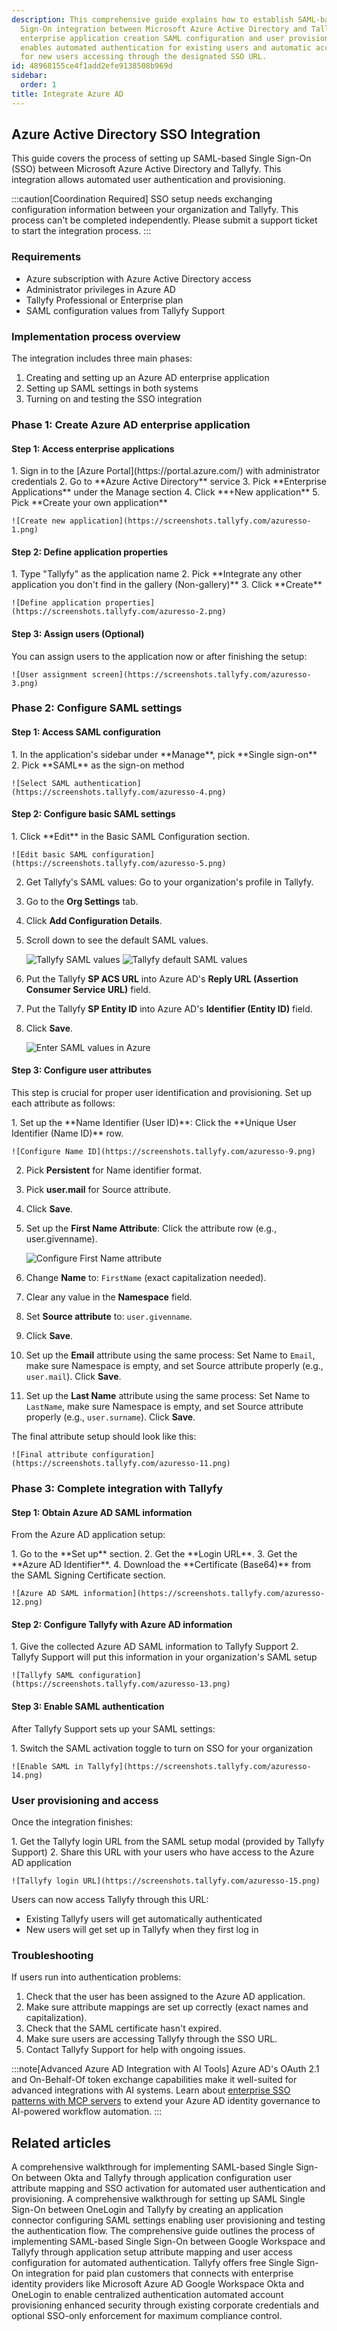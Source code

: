```yaml
---
description: This comprehensive guide explains how to establish SAML-based Single
  Sign-On integration between Microsoft Azure Active Directory and Tallyfy through
  enterprise application creation SAML configuration and user provisioning setup that
  enables automated authentication for existing users and automatic account creation
  for new users accessing through the designated SSO URL.
id: 48968155ce4f1add2efe9138508b969d
sidebar:
  order: 1
title: Integrate Azure AD
---
```



## Azure Active Directory SSO Integration

This guide covers the process of setting up SAML-based Single Sign-On (SSO) between Microsoft Azure Active Directory and Tallyfy. This integration allows automated user authentication and provisioning.

:::caution[Coordination Required]
SSO setup needs exchanging configuration information between your organization and Tallyfy. This process can't be completed independently. Please submit a support ticket to start the integration process.
:::

### Requirements

- Azure subscription with Azure Active Directory access
- Administrator privileges in Azure AD
- Tallyfy Professional or Enterprise plan
- SAML configuration values from Tallyfy Support

### Implementation process overview

The integration includes three main phases:
1. Creating and setting up an Azure AD enterprise application
2. Setting up SAML settings in both systems
3. Turning on and testing the SSO integration

### Phase 1: Create Azure AD enterprise application

#### Step 1: Access enterprise applications

<Steps>
1. Sign in to the [Azure Portal](https://portal.azure.com/) with administrator credentials
2. Go to **Azure Active Directory** service
3. Pick **Enterprise Applications** under the Manage section
4. Click **+New application**
5. Pick **Create your own application**

    ![Create new application](https://screenshots.tallyfy.com/azuresso-1.png)
</Steps>

#### Step 2: Define application properties

<Steps>
1. Type "Tallyfy" as the application name
2. Pick **Integrate any other application you don't find in the gallery (Non-gallery)**
3. Click **Create**

    ![Define application properties](https://screenshots.tallyfy.com/azuresso-2.png)
</Steps>

#### Step 3: Assign users (Optional)

You can assign users to the application now or after finishing the setup:

    ![User assignment screen](https://screenshots.tallyfy.com/azuresso-3.png)

### Phase 2: Configure SAML settings

#### Step 1: Access SAML configuration

<Steps>
1. In the application's sidebar under **Manage**, pick **Single sign-on**
2. Pick **SAML** as the sign-on method

    ![Select SAML authentication](https://screenshots.tallyfy.com/azuresso-4.png)
</Steps>

#### Step 2: Configure basic SAML settings

<Steps>
1. Click **Edit** in the Basic SAML Configuration section.

    ![Edit basic SAML configuration](https://screenshots.tallyfy.com/azuresso-5.png)
2. Get Tallyfy's SAML values: Go to your organization's profile in Tallyfy.
3. Go to the **Org Settings** tab.
4. Click **Add Configuration Details**.
5. Scroll down to see the default SAML values.

    ![Tallyfy SAML values](https://screenshots.tallyfy.com/azuresso-7.png)
    ![Tallyfy default SAML values](https://screenshots.tallyfy.com/azuresso-8.png)
6. Put the Tallyfy **SP ACS URL** into Azure AD's **Reply URL (Assertion Consumer Service URL)** field.
7. Put the Tallyfy **SP Entity ID** into Azure AD's **Identifier (Entity ID)** field.
8. Click **Save**.

    ![Enter SAML values in Azure](https://screenshots.tallyfy.com/azuresso-6.png)
</Steps>

#### Step 3: Configure user attributes

This step is crucial for proper user identification and provisioning. Set up each attribute as follows:

<Steps>
1. Set up the **Name Identifier (User ID)**: Click the **Unique User Identifier (Name ID)** row.

    ![Configure Name ID](https://screenshots.tallyfy.com/azuresso-9.png)
2. Pick **Persistent** for Name identifier format.
3. Pick **user.mail** for Source attribute.
4. Click **Save**.
5. Set up the **First Name Attribute**: Click the attribute row (e.g., user.givenname).

    ![Configure First Name attribute](https://screenshots.tallyfy.com/azuresso-10.png)
6. Change **Name** to: `FirstName` (exact capitalization needed).
7. Clear any value in the **Namespace** field.
8. Set **Source attribute** to: `user.givenname`.
9. Click **Save**.
10. Set up the **Email** attribute using the same process: Set Name to `Email`, make sure Namespace is empty, and set Source attribute properly (e.g., `user.mail`). Click **Save**.
11. Set up the **Last Name** attribute using the same process: Set Name to `LastName`, make sure Namespace is empty, and set Source attribute properly (e.g., `user.surname`). Click **Save**.
</Steps>

The final attribute setup should look like this:

    ![Final attribute configuration](https://screenshots.tallyfy.com/azuresso-11.png)

### Phase 3: Complete integration with Tallyfy

#### Step 1: Obtain Azure AD SAML information

From the Azure AD application setup:

<Steps>
1. Go to the **Set up** section.
2. Get the **Login URL**.
3. Get the **Azure AD Identifier**.
4. Download the **Certificate (Base64)** from the SAML Signing Certificate section.

    ![Azure AD SAML information](https://screenshots.tallyfy.com/azuresso-12.png)
</Steps>

#### Step 2: Configure Tallyfy with Azure AD information

<Steps>
1. Give the collected Azure AD SAML information to Tallyfy Support
2. Tallyfy Support will put this information in your organization's SAML setup

    ![Tallyfy SAML configuration](https://screenshots.tallyfy.com/azuresso-13.png)
</Steps>

#### Step 3: Enable SAML authentication

After Tallyfy Support sets up your SAML settings:

<Steps>
1. Switch the SAML activation toggle to turn on SSO for your organization

    ![Enable SAML in Tallyfy](https://screenshots.tallyfy.com/azuresso-14.png)
</Steps>

### User provisioning and access

Once the integration finishes:

<Steps>
1. Get the Tallyfy login URL from the SAML setup modal (provided by Tallyfy Support)
2. Share this URL with your users who have access to the Azure AD application

    ![Tallyfy login URL](https://screenshots.tallyfy.com/azuresso-15.png)
</Steps>

Users can now access Tallyfy through this URL:
- Existing Tallyfy users will get automatically authenticated
- New users will get set up in Tallyfy when they first log in

### Troubleshooting

If users run into authentication problems:
<Steps>
1. Check that the user has been assigned to the Azure AD application.
2. Make sure attribute mappings are set up correctly (exact names and capitalization).
3. Check that the SAML certificate hasn't expired.
4. Make sure users are accessing Tallyfy through the SSO URL.
5. Contact Tallyfy Support for help with ongoing issues.
</Steps>

:::note[Advanced Azure AD Integration with AI Tools]
Azure AD's OAuth 2.1 and On-Behalf-Of token exchange capabilities make it well-suited for advanced integrations with AI systems. Learn about [enterprise SSO patterns with MCP servers](/products/pro/integrations/mcp-server/sso-authentication/) to extend your Azure AD identity governance to AI-powered workflow automation.
:::


## Related articles
<CardGrid>
<LinkTitleCard header="<b>Authentication > Integrate Okta</b>" href="/products/pro/integrations/authentication/how-to-integrate-okta-samlsso-with-tallyfy/" > A comprehensive walkthrough for implementing SAML-based Single Sign-On between Okta and Tallyfy through application configuration user attribute mapping and SSO activation for automated user authentication and provisioning. </LinkTitleCard>
<LinkTitleCard header="<b>Authentication > Integrate OneLogin</b>" href="/products/pro/integrations/authentication/how-to-integrate-onelogin-samlsso-with-tallyfy/" > A comprehensive walkthrough for setting up SAML Single Sign-On between OneLogin and Tallyfy by creating an application connector configuring SAML settings enabling user provisioning and testing the authentication flow. </LinkTitleCard>
<LinkTitleCard header="<b>Authentication > Integrate Google Suite</b>" href="/products/pro/integrations/authentication/how-to-integrate-google-suite-samlsso-with-tallyfy/" > The comprehensive guide outlines the process of implementing SAML-based Single Sign-On between Google Workspace and Tallyfy through application setup attribute mapping and user access configuration for automated authentication. </LinkTitleCard>
<LinkTitleCard header="<b>Integrations > Authentication and SSO</b>" href="/products/pro/integrations/authentication/" > Tallyfy offers free Single Sign-On integration for paid plan customers that connects with enterprise identity providers like Microsoft Azure AD Google Workspace Okta and OneLogin to enable centralized authentication automated account provisioning enhanced security through existing corporate credentials and optional SSO-only enforcement for maximum compliance control. </LinkTitleCard>
</CardGrid>